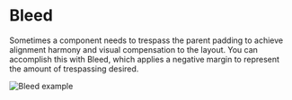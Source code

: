 # Bleed

Sometimes a component needs to trespass the parent padding to achieve alignment harmony and visual compensation to the layout. You can accomplish this with Bleed, which applies a negative margin to represent the amount of trespassing desired.

![Bleed example](public/assets/overview-bleed.webp)